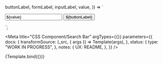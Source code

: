 <!--
@license EUPL-1.2
Copyright (c) 2021 Robbert Broersma
-->




  buttonLabel,
  formLabel,
  inputLabel,
  value,
}) => `<form class="utrecht-search-bar" role="search" aria-label="${formLabel}">
  <input type="search" class="utrecht-search-bar__input utrecht-textbox utrecht-textbox utrecht-textbox--html-input" name="q" autocomplete="off" spellcheck="false" value="${value}" aria-label="${inputLabel}">
  <button type="submit" value="Zoeken" class="utrecht-search-bar__button utrecht-button">${buttonLabel}</button>
</form>`;

<Meta
  title="CSS Component/Search Bar"
  argTypes={{}}
  parameters={{
    docs: {
      transformSource: (_src, { args }) => Template(args),
    },
    status: {
      type: "WORK IN PROGRESS",
    },
    notes: {
      UX: README,
    },
  }}
/>

<Canvas>
  <Story
    name="Search Bar"
    args={{
      buttonLabel: "Zoeken",
      formLabel: "zoeken in Utrecht.nl",
      inputLabel: "zoektermen",
      value: "The answer to life, the universe, and everything",
    }}
  >
    {Template.bind({})}
  </Story>
</Canvas>

<ArgsTable story="Search Bar" />
